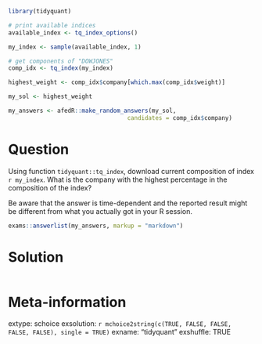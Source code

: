 ```r
library(tidyquant)

# print available indices
available_index <- tq_index_options()

my_index <- sample(available_index, 1)

# get components of "DOWJONES"
comp_idx <- tq_index(my_index)

highest_weight <- comp_idx$company[which.max(comp_idx$weight)]

my_sol <- highest_weight 
```

```r
my_answers <- afedR::make_random_answers(my_sol, 
                                  candidates = comp_idx$company)
```

Question
========

Using function `tidyquant::tq_index`, download current composition of index `r my_index`. What is the company with the highest percentage in the composition of the index? 

Be aware that the answer is time-dependent and the reported result might be different from what you actually got in your R session.

```r
exams::answerlist(my_answers, markup = "markdown")
```

Solution
================

```r
```


Meta-information
================
extype: schoice
exsolution: `r mchoice2string(c(TRUE, FALSE, FALSE, FALSE, FALSE), single = TRUE)`
exname: "tidyquant"
exshuffle: TRUE

